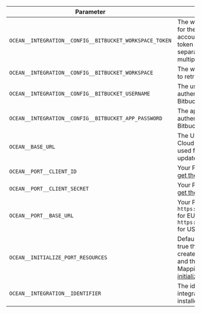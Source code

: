 | Parameter                                   | Description                                                                                                                                                                                                                                                                              | Example | Required |
| ------------------------------------------- | ---------------------------------------------------------------------------------------------------------------------------------------------------------------------------------------------------------------------------------------------------------------------------------------- | ------- | -------- |
| `OCEAN__INTEGRATION__CONFIG__BITBUCKET_WORKSPACE_TOKEN` | The workspace token(s) for the Bitbucket Cloud account (can be a single token or comma-separated string of multiple tokens)                                                                                                                                                                                                      |         | ✅       |
| `OCEAN__INTEGRATION__CONFIG__BITBUCKET_WORKSPACE` | The workspace you want to retrieve git objects from                                                                                                                                                                                                      |         | ✅       |
| `OCEAN__INTEGRATION__CONFIG__BITBUCKET_USERNAME` | The username used to authenticate with your Bitbucket Cloud account                                                                                                                                                                                                     |         | ✅       |
| `OCEAN__INTEGRATION__CONFIG__BITBUCKET_APP_PASSWORD` | The app password used to authenticate with your Bitbucket Cloud account                                                                                                                                                                                                     |         | ✅       |
| `OCEAN__BASE_URL`      | The URL of your Bitbucket Cloud integration instance, used for real-time updates.                                                                                                                                                                                                                                                    |         | ❌       |
| `OCEAN__PORT__CLIENT_ID`                    | Your Port client ([How to get the credentials](https://docs.port.io/build-your-software-catalog/custom-integration/api/#find-your-port-credentials)) id                                                                                                                               |         | ✅       |
| `OCEAN__PORT__CLIENT_SECRET`                | Your Port client ([How to get the credentials](https://docs.port.io/build-your-software-catalog/custom-integration/api/#find-your-port-credentials)) secret                                                                                                                           |         | ✅       |
| `OCEAN__PORT__BASE_URL`                     | Your Port API URL - `https://api.getport.io` for EU, `https://api.us.getport.io` for US                                                                                                                                                                                                |         | ✅       |
| `OCEAN__INITIALIZE_PORT_RESOURCES`          | Default true, When set to true the integration will create default blueprints and the port App config Mapping. Read more about [initializePortResources](https://ocean.getport.io/develop-an-integration/integration-configuration/#initializeportresources---initialize-port-resources) |         | ❌       |
| `OCEAN__INTEGRATION__IDENTIFIER`            | The identifier of the integration that will be installed                                                                                                                                                                                                                                 |         | ❌       |
